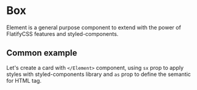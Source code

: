 
# Box

<p class="component-doc-intro">
  Element is a general purpose component to extend with the power of FlatifyCSS
  features and styled-components.
</p>
<div class="funky-spacer" />

## Common example

Let's create a card with `</Element>` component, using `sx` prop to apply styles with styled-components library and `as` prop to define the semantic for HTML tag.

<Canvas>
  <Story id="components-element--default" />
</Canvas>
